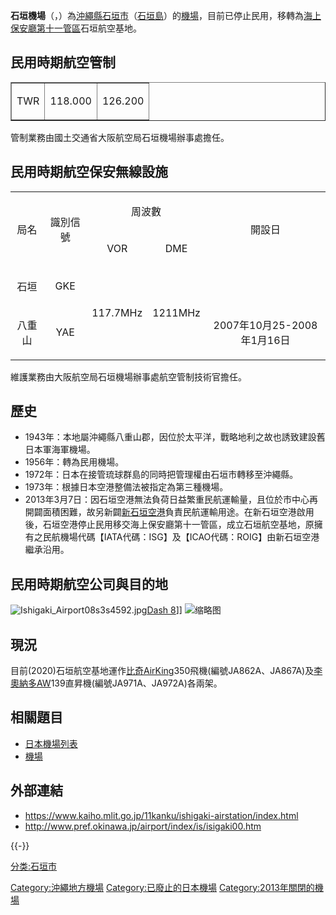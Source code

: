 {{dablink|此機場為已於2013年3月廢除之石垣地區機場，若要瀏覽目前營運中之機場，請參見[[新石垣機場|新石垣機場]]。}}

{{Infobox Airport |
 airport_name = 石垣機場（废除）<br>Ishigaki Airport|
 photo = Ishigaki Airport04s3s4410.jpg|
 type = 商業 |
 run by = [[沖繩縣|沖繩縣]] |
 opened = 1943年 |
 city = [[沖繩縣|沖繩縣]][[石垣市|石垣市]] |
 distance_to_city = |
 elevation = 26.2[[米|米]]（86英尺）|
 IATA = ISG |
 ICAO = ROIG |
 coordinates ={{coord|24|20|41|N|124|11|13|E|type:airport}}|
 runway1_heading = 04/22 |
 runway1_feet = 4921 |
 runway1_meter = 1500 |
 website =  |
 runway1_surface = 柏油 |
}}
'''石垣機場'''（{{jpn|j=石垣空港|hg=いしがきくうこう|rm=Ishigaki kūkō|f=y}}，{{airport codes|ISG|ROIG}}）為[[沖繩縣|沖繩縣]][[石垣市|石垣市]]（[[石垣島|石垣島]]）的[[機場|機場]]，目前已停止民用，移轉為[[海上保安廳|海上保安廳]][[第十一管區海上保安本部|第十一管區]]石垣航空基地。

== 民用時期航空管制 ==
<TABLE border="1">
 <TR>
  <TD>TWR</TD>
  <TD>118.000</TD>
  <TD>126.200</TD>
 </TR>
</TABLE>
管制業務由國土交通省大阪航空局石垣機場辦事處擔任。

==民用時期航空保安無線設施==
{| class="wikitable"
|-
| rowspan="2" style="text-align: center;"|局名|| rowspan="2" style="text-align: center;"|識別信號||colspan="2" style="text-align: center;"|周波數||rowspan="2" style="text-align: center;"|開設日||rowspan="2" style="text-align: center;"|開設理由
|-
| style="text-align: center;"|VOR||style="text-align: center;"|DME
|-
| style="text-align: center;"|石垣||style="text-align: center;"|GKE|| rowspan="2" style="text-align: center;"|117.7MHz|| rowspan="2" style="text-align: center;"|1211MHz||style="text-align: center;"| ||style="text-align: center;"|
|-
| style="text-align: center;"|八重山||style="text-align: center;"|YAE|| style="text-align: center;"|2007年10月25-2008年1月16日||style="text-align: center;"|石垣局辦事處
|}
維護業務由大阪航空局石垣機場辦事處航空管制技術官擔任。

== 歷史 ==
*1943年：本地屬沖繩縣八重山郡，因位於太平洋，戰略地利之故也誘致建設舊日本軍海軍機場。
*1956年：轉為民用機場。
*1972年：日本在接管琉球群島的同時把管理權由石垣市轉移至沖繩縣。
*1973年：根據日本空港整備法被指定為第三種機場。
*2013年3月7日：因石垣空港無法負荷日益繁重民航運輸量，且位於市中心再開闢面積困難，故另新闢[[新石垣空港|新石垣空港]]負責民航運輸用途。在新石垣空港啟用後，石垣空港停止民用移交海上保安廳第十一管區，成立石垣航空基地，原擁有之民航機場代碼【IATA代碼：ISG】及【ICAO代碼：ROIG】由新石垣空港繼承沿用。

== 民用時期航空公司與目的地 ==
[[File:Ishigaki_Airport08s3s4592.jpg|thumb]][[Dash_8|Dash 8]]]]
[[File:Ishigaki_Airport_Aerial_Photograph_1977.jpg|缩略图]]
{{Airport-dest-list
|{{flagicon|JPN}} [[日本越洋航空|日本越洋航空]]|[[東京國際機場|東京-羽田]]、[[中部國際機場|名古屋-中部]]、[[關西國際機場|大阪-關西]]、[[那霸機場|沖繩-那霸]]、[[宮古機場|宮古島]]、[[與那國機場|與那國島]]
|{{flagicon|JPN}} [[琉球空中通勤|琉球空中通勤]]|[[宮古機場|宮古島]]、[[與那國機場|與那國島]]
|{{flagicon|JPN}} [[全日本空輸|全日本空輸]]|[[那霸機場|沖繩-那霸]]
|{{flagicon|JPN}} [[海豚航空|海豚航空]]|[[波照間機場|波照間]]、[[多良間機場|多良間]]、[[那霸機場|沖繩-那霸]](貨運)
}}

== 現況 ==
目前(2020)石垣航空基地運作[[比奇|比奇]]AirKing350飛機(編號JA862A、JA867A)及[[李奧納多_(公司)|李奧納多]]AW139直昇機(編號JA971A、JA972A)各兩架。

== 相關題目 ==
*[[日本機場列表|日本機場列表]]
*[[機場|機場]]

== 外部連結 ==
{{Commonscat|Ishigaki Airport}}
{{Commonscat|Ishigaki Airport}}
*https://www.kaiho.mlit.go.jp/11kanku/ishigaki-airstation/index.html {{Wayback|url=https://www.kaiho.mlit.go.jp/11kanku/ishigaki-airstation/index.html |date=20200407150346 }}
*http://www.pref.okinawa.jp/airport/index/is/isigaki00.htm {{Wayback|url=http://www.pref.okinawa.jp/airport/index/is/isigaki00.htm |date=20081220114500 }}

{{-}}
{{日本機場}}


[[Category:沖繩地方機場|Category:沖繩地方機場]]
[[Category:已廢止的日本機場|Category:已廢止的日本機場]]
[[Category:2013年關閉的機場|Category:2013年關閉的機場]]
[[分类:石垣市|分类:石垣市]]